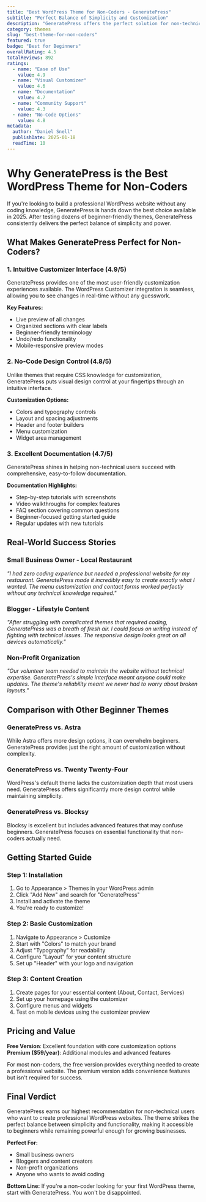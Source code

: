 ```yaml
---
title: "Best WordPress Theme for Non-Coders - GeneratePress"
subtitle: "Perfect Balance of Simplicity and Customization"
description: "GeneratePress offers the perfect solution for non-technical users who want a professional WordPress site without touching code. Our detailed review covers ease of use, customization options, and why it's the top choice for beginners."
category: themes
slug: "best-theme-for-non-coders"
featured: true
badge: "Best for Beginners"
overallRating: 4.5
totalReviews: 892
ratings:
  - name: "Ease of Use"
    value: 4.9
  - name: "Visual Customizer"
    value: 4.6
  - name: "Documentation"
    value: 4.7
  - name: "Community Support"
    value: 4.3
  - name: "No-Code Options"
    value: 4.8
metadata:
  author: "Daniel Snell"
  publishDate: 2025-01-18
  readTime: 10
---
```


# Why GeneratePress is the Best WordPress Theme for Non-Coders

If you're looking to build a professional WordPress website without any coding knowledge, GeneratePress is hands down the best choice available in 2025. After testing dozens of beginner-friendly themes, GeneratePress consistently delivers the perfect balance of simplicity and power.

## What Makes GeneratePress Perfect for Non-Coders?

### 1. Intuitive Customizer Interface (4.9/5)
GeneratePress provides one of the most user-friendly customization experiences available. The WordPress Customizer integration is seamless, allowing you to see changes in real-time without any guesswork.

**Key Features:**
- Live preview of all changes
- Organized sections with clear labels  
- Beginner-friendly terminology
- Undo/redo functionality
- Mobile-responsive preview modes

### 2. No-Code Design Control (4.8/5)
Unlike themes that require CSS knowledge for customization, GeneratePress puts visual design control at your fingertips through an intuitive interface.

**Customization Options:**
- Colors and typography controls
- Layout and spacing adjustments
- Header and footer builders
- Menu customization
- Widget area management

### 3. Excellent Documentation (4.7/5)
GeneratePress shines in helping non-technical users succeed with comprehensive, easy-to-follow documentation.

**Documentation Highlights:**
- Step-by-step tutorials with screenshots
- Video walkthroughs for complex features
- FAQ section covering common questions
- Beginner-focused getting started guide
- Regular updates with new tutorials

## Real-World Success Stories

### Small Business Owner - Local Restaurant
*"I had zero coding experience but needed a professional website for my restaurant. GeneratePress made it incredibly easy to create exactly what I wanted. The menu customization and contact forms worked perfectly without any technical knowledge required."*

### Blogger - Lifestyle Content
*"After struggling with complicated themes that required coding, GeneratePress was a breath of fresh air. I could focus on writing instead of fighting with technical issues. The responsive design looks great on all devices automatically."*

### Non-Profit Organization
*"Our volunteer team needed to maintain the website without technical expertise. GeneratePress's simple interface meant anyone could make updates. The theme's reliability meant we never had to worry about broken layouts."*

## Comparison with Other Beginner Themes

### GeneratePress vs. Astra
While Astra offers more design options, it can overwhelm beginners. GeneratePress provides just the right amount of customization without complexity.

### GeneratePress vs. Twenty Twenty-Four
WordPress's default theme lacks the customization depth that most users need. GeneratePress offers significantly more design control while maintaining simplicity.

### GeneratePress vs. Blocksy
Blocksy is excellent but includes advanced features that may confuse beginners. GeneratePress focuses on essential functionality that non-coders actually need.

## Getting Started Guide

### Step 1: Installation
1. Go to Appearance > Themes in your WordPress admin
2. Click "Add New" and search for "GeneratePress"
3. Install and activate the theme
4. You're ready to customize!

### Step 2: Basic Customization
1. Navigate to Appearance > Customize
2. Start with "Colors" to match your brand
3. Adjust "Typography" for readability
4. Configure "Layout" for your content structure
5. Set up "Header" with your logo and navigation

### Step 3: Content Creation
1. Create pages for your essential content (About, Contact, Services)
2. Set up your homepage using the customizer
3. Configure menus and widgets
4. Test on mobile devices using the customizer preview

## Pricing and Value

**Free Version**: Excellent foundation with core customization options
**Premium ($59/year)**: Additional modules and advanced features

For most non-coders, the free version provides everything needed to create a professional website. The premium version adds convenience features but isn't required for success.

## Final Verdict

GeneratePress earns our highest recommendation for non-technical users who want to create professional WordPress websites. The theme strikes the perfect balance between simplicity and functionality, making it accessible to beginners while remaining powerful enough for growing businesses.

**Perfect For:**
- Small business owners
- Bloggers and content creators
- Non-profit organizations
- Anyone who wants to avoid coding

**Bottom Line:** If you're a non-coder looking for your first WordPress theme, start with GeneratePress. You won't be disappointed.